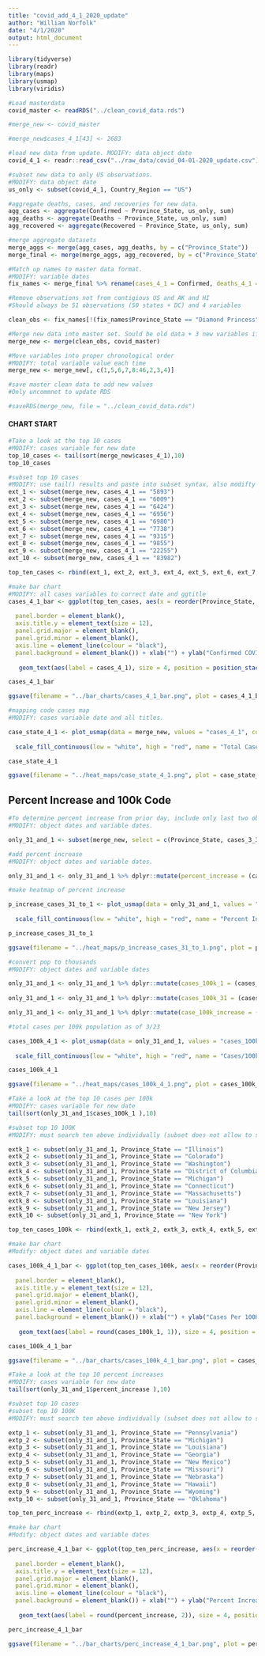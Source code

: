 ```yaml
---
title: "covid_add_4_1_2020_update"
author: "William Norfolk"
date: "4/1/2020"
output: html_document
---
```



```r
library(tidyverse)
library(readr)
library(maps)
library(usmap)
library(viridis)
```

```r
#Load masterdata
covid_master <- readRDS("../clean_covid_data.rds")
```

```r
#merge_new <- covid_master
```

```r
#merge_new$cases_4_1[43] <- 2683

```


```r
#load new data from update. MODIFY: data object date
covid_4_1 <- readr::read_csv("../raw_data/covid_04-01-2020_update.csv")
```

```r
#subset new data to only US observations. 
#MODIFY: data object date
us_only <- subset(covid_4_1, Country_Region == "US")
```

```r
#aggregate deaths, cases, and recoveries for new data. 
agg_cases <- aggregate(Confirmed ~ Province_State, us_only, sum)
agg_deaths <- aggregate(Deaths ~ Province_State, us_only, sum)
agg_recovered <- aggregate(Recovered ~ Province_State, us_only, sum)
```

```r
#merge aggregate datasets
merge_aggs <- merge(agg_cases, agg_deaths, by = c("Province_State"))
merge_final <- merge(merge_aggs, agg_recovered, by = c("Province_State"))
```

```r
#Match up names to master data format. 
#MODIFY: variable dates
fix_names <- merge_final %>% rename(cases_4_1 = Confirmed, deaths_4_1 = Deaths, recov_4_1 = Recovered)
```

```r
#Remove observations not from contigious US and AK and HI
#Should always be 51 observations (50 states + DC) and 4 variables

clean_obs <- fix_names[!(fix_names$Province_State == "Diamond Princess" | fix_names$Province_State == "Grand Princess" | fix_names$Province_State == "Guam" | fix_names$Province_State == "Puerto Rico" | fix_names$Province_State == "United States Virgin Islands" | fix_names$Province_State == "US" | fix_names$Province_State == "American Samoa" | fix_names$Province_State == "Northern Mariana Islands" | fix_names$Province_State == "Virgin Islands" | fix_names$Province_State == "Wuhan Evacuee" | fix_names$Province_State == "Recovered"),]
```

```r
#Merge new data into master set. Sould be old data + 3 new variables if successful
merge_new <- merge(clean_obs, covid_master)
```

```r
#Move variables into proper chronological order
#MODIFY: total variable value each time
merge_new <- merge_new[, c(1,5,6,7,8:46,2,3,4)]
```

```r
#save master clean data to add new values
#Only uncommnet to update RDS

#saveRDS(merge_new, file = "../clean_covid_data.rds")
```

#### CHART START

```r
#Take a look at the top 10 cases
#MODIFY: cases variable for new date
top_10_cases <- tail(sort(merge_new$cases_4_1),10)
top_10_cases
```

```r
#subset top 10 cases
#MODIFY: use tail() results and paste into subset syntax, also modifty cases date value
ext_1 <- subset(merge_new, cases_4_1 == "5893")
ext_2 <- subset(merge_new, cases_4_1 == "6009")
ext_3 <- subset(merge_new, cases_4_1 == "6424")
ext_4 <- subset(merge_new, cases_4_1 == "6956")
ext_5 <- subset(merge_new, cases_4_1 == "6980")
ext_6 <- subset(merge_new, cases_4_1 == "7738")
ext_7 <- subset(merge_new, cases_4_1 == "9315")
ext_8 <- subset(merge_new, cases_4_1 == "9855")
ext_9 <- subset(merge_new, cases_4_1 == "22255")
ext_10 <- subset(merge_new, cases_4_1 == "83982")

top_ten_cases <- rbind(ext_1, ext_2, ext_3, ext_4, ext_5, ext_6, ext_7, ext_8, ext_9, ext_10)
```

```r
#make bar chart
#MODIFY: all cases variables to correct date and ggtitle
cases_4_1_bar <- ggplot(top_ten_cases, aes(x = reorder(Province_State, -cases_4_1), cases_4_1)) + geom_bar(aes(fill = reorder(Province_State, -cases_4_1)),stat = "identity") + theme(axis.text.x = element_text(angle = 45, hjust = 1),
                                                                                                   legend.position = "none",                                                                        axis.text=element_text(size=12),
  panel.border = element_blank(), 
  axis.title.y = element_text(size = 12),
  panel.grid.major = element_blank(),
  panel.grid.minor = element_blank(),
  axis.line = element_line(colour = "black"),
  panel.background = element_blank()) + xlab("") + ylab("Confirmed COVID-19 Cases") + ggtitle("Top Ten Confirmed COVID-19 Cases by State 4/1/2020") +
  
   geom_text(aes(label = cases_4_1), size = 4, position = position_stack(vjust = 0.8))

cases_4_1_bar 
```

```r
ggsave(filename = "../bar_charts/cases_4_1_bar.png", plot = cases_4_1_bar)
```

```r
#mapping code cases map
#MODIFY: cases variable date and all titles.

case_state_4_1 <- plot_usmap(data = merge_new, values = "cases_4_1", color = "black") + 
  
  scale_fill_continuous(low = "white", high = "red", name = "Total Cases", label = scales::comma) + theme(legend.position = "right", plot.title = element_text(color = "black", size = 15, face = "bold"), plot.subtitle = element_text(color = "black", size = 10, face = "italic")) + labs(title = "COVID-19 Confirmed Cases by State", subtitle = "Data as of: 4/1/2020")

case_state_4_1
```

```r
ggsave(filename = "../heat_maps/case_state_4_1.png", plot = case_state_4_1)
```

## Percent Increase and 100k Code

```r
#To determine percent increase from prior day, include only last two observations
#MODIFY: object dates and variable dates.

only_31_and_1 <- subset(merge_new, select = c(Province_State, cases_3_31, cases_4_1, fips, total_pop))
```


```r
#add percent increase
#MODIFY: object dates and variable dates.

only_31_and_1 <- only_31_and_1 %>% dplyr::mutate(percent_increase = (cases_4_1 - cases_3_31) / cases_3_31 * 100)
```

```r
#make heatmap of percent increase

p_increase_cases_31_to_1 <- plot_usmap(data = only_31_and_1, values = "percent_increase", color = "black") + 
  
  scale_fill_continuous(low = "white", high = "red", name = "Percent Increase", label = scales::comma) + theme(legend.position = "right", plot.title = element_text(color = "black", size = 15, face = "bold"), plot.subtitle = element_text(color = "black", size = 10, face = "italic")) + labs(title = "Percent Increase of Confirmed COVID-19 Cases by State", subtitle = "From: 3/31/2020-4/1/2020")

p_increase_cases_31_to_1
```

```r
ggsave(filename = "../heat_maps/p_increase_cases_31_to_1.png", plot = p_increase_cases_31_to_1)
```

```r
#convert pop to thousands
#MODIFY: object dates and variable dates

only_31_and_1 <- only_31_and_1 %>% dplyr::mutate(cases_100k_1 = (cases_4_1 / total_pop) *100000)
  
only_31_and_1 <- only_31_and_1 %>% dplyr::mutate(cases_100k_31 = (cases_3_31 / total_pop) * 100000)

only_31_and_1 <- only_31_and_1 %>% dplyr::mutate(case_100k_increase = (cases_100k_1 - cases_100k_31) / cases_100k_1 *100)

```

```r
#total cases per 100k population as of 3/23

cases_100k_4_1 <- plot_usmap(data = only_31_and_1, values = "cases_100k_1", color = "black") + 
  
  scale_fill_continuous(low = "white", high = "red", name = "Cases/100k Population", label = scales::comma) + theme(legend.position = "right", plot.title = element_text(color = "black", size = 15, face = "bold"), plot.subtitle = element_text(color = "black", size = 10, face = "italic")) + labs(title = "COVID-19 Confirmed Cases Per 100K Individuals by State", subtitle = "Data as of: 4/1/2020")

cases_100k_4_1
```

```r
ggsave(filename = "../heat_maps/cases_100k_4_1.png", plot = cases_100k_4_1)
```

```r
#Take a look at the top 10 cases per 100k
#MODIFY: cases variable for new date
tail(sort(only_31_and_1$cases_100k_1 ),10)
```


```r
#subset top 10 100K
#MODIFY: must search ten above individually (subset does not allow to select by these values for some reason...) and past the states in the code below.Also modify variable and object date names.

extk_1 <- subset(only_31_and_1, Province_State == "Illinois")
extk_2 <- subset(only_31_and_1, Province_State == "Colorado")
extk_3 <- subset(only_31_and_1, Province_State == "Washington")
extk_4 <- subset(only_31_and_1, Province_State == "District of Columbia")
extk_5 <- subset(only_31_and_1, Province_State == "Michigan")
extk_6 <- subset(only_31_and_1, Province_State == "Connecticut")
extk_7 <- subset(only_31_and_1, Province_State == "Massachusetts")
extk_8 <- subset(only_31_and_1, Province_State == "Louisiana")
extk_9 <- subset(only_31_and_1, Province_State == "New Jersey")
extk_10 <- subset(only_31_and_1, Province_State == "New York")

top_ten_cases_100k <- rbind(extk_1, extk_2, extk_3, extk_4, extk_5, extk_6, extk_7, extk_8, extk_9, extk_10)
```

```r
#make bar chart
#Modify: object dates and variable dates

cases_100k_4_1_bar <- ggplot(top_ten_cases_100k, aes(x = reorder(Province_State, -cases_100k_1), cases_100k_1)) + geom_bar(aes(fill = reorder(Province_State, -cases_100k_1)), stat = "identity") + theme(axis.text.x = element_text(angle = 45, hjust = 1),
                                                                                                   legend.position = "none",                                                                        axis.text=element_text(size=12),
  panel.border = element_blank(),   
  axis.title.y = element_text(size = 12),
  panel.grid.major = element_blank(),
  panel.grid.minor = element_blank(),
  axis.line = element_line(colour = "black"),
  panel.background = element_blank()) + xlab("") + ylab("Cases Per 100K Individuals") + ggtitle("Top Ten COVID-19 Confirmed Cases Per 100K Individuals by State 4/1/2020") +
  
   geom_text(aes(label = round(cases_100k_1, 1)), size = 4, position = position_stack(vjust = 0.8))

cases_100k_4_1_bar
```

```r
ggsave(filename = "../bar_charts/cases_100k_4_1_bar.png", plot = cases_100k_4_1_bar)
```

```r
#Take a look at the top 10 percent increases
#MODIFY: cases variable for new date
tail(sort(only_31_and_1$percent_increase ),10)
```

```r
#subset top 10 cases
#subset top 10 100K
#MODIFY: must search ten above individually (subset does not allow to select by these values for some reason...) and past the states in the code below.Also modify variable and object date names.

extp_1 <- subset(only_31_and_1, Province_State == "Pennsylvania")
extp_2 <- subset(only_31_and_1, Province_State == "Michigan")
extp_3 <- subset(only_31_and_1, Province_State == "Louisiana")
extp_4 <- subset(only_31_and_1, Province_State == "Georgia")
extp_5 <- subset(only_31_and_1, Province_State == "New Mexico")
extp_6 <- subset(only_31_and_1, Province_State == "Missouri")
extp_7 <- subset(only_31_and_1, Province_State == "Nebraska")
extp_8 <- subset(only_31_and_1, Province_State == "Hawaii")
extp_9 <- subset(only_31_and_1, Province_State == "Wyoming")
extp_10 <- subset(only_31_and_1, Province_State == "Oklahoma")

top_ten_perc_increase <- rbind(extp_1, extp_2, extp_3, extp_4, extp_5, extp_6, extp_7, extp_8, extp_9, extp_10)
```

```r
#make bar chart
#Modify: object dates and variable dates

perc_increase_4_1_bar <- ggplot(top_ten_perc_increase, aes(x = reorder(Province_State, -percent_increase), percent_increase)) + geom_bar(aes(fill = reorder(Province_State, -percent_increase)), stat = "identity") + theme(axis.text.x = element_text(angle = 45, hjust = 1),
                                                                                                   legend.position = "none",                                                                        axis.text=element_text(size=12),
  panel.border = element_blank(),   
  axis.title.y = element_text(size = 12),
  panel.grid.major = element_blank(),
  panel.grid.minor = element_blank(),
  axis.line = element_line(colour = "black"),
  panel.background = element_blank()) + xlab("") + ylab("Percent Increase") + ggtitle("COVID-19: Top Ten Percent Increase by State from 3/31/20-4/1/20") +
  
   geom_text(aes(label = round(percent_increase, 2)), size = 4, position = position_stack(vjust = 0.8))

perc_increase_4_1_bar
```

```r
ggsave(filename = "../bar_charts/perc_increase_4_1_bar.png", plot = perc_increase_4_1_bar)
```